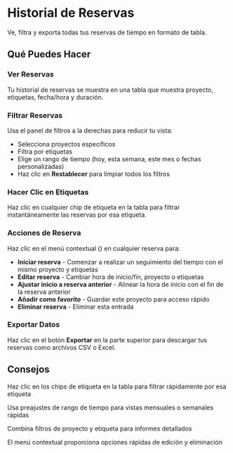 # Historial de Reservas

Ve, filtra y exporta todas tus reservas de tiempo en formato de tabla.

## Qué Puedes Hacer

### Ver Reservas
Tu historial de reservas se muestra en una tabla que muestra proyecto, etiquetas, fecha/hora y duración.

### Filtrar Reservas
Usa el panel de filtros a la derechas para reducir tu vista:
- Selecciona proyectos específicos
- Filtra por etiquetas
- Elige un rango de tiempo (hoy, esta semana, este mes o fechas personalizadas)
- Haz clic en **Restablecer** para limpiar todos los filtros

### Hacer Clic en Etiquetas
Haz clic en cualquier chip de etiqueta en la tabla para filtrar instantáneamente las reservas por esa etiqueta.

### Acciones de Reserva
Haz clic en el menú contextual (<Icon name="EllipsisVertical" />) en cualquier reserva para:
- **Iniciar reserva** - Comenzar a realizar un seguimiento del tiempo con el mismo proyecto y etiquetas
- **Editar reserva** - Cambiar hora de inicio/fin, proyecto o etiquetas
- **Ajustar inicio a reserva anterior** - Alinear la hora de inicio con el fin de la reserva anterior
- **Añadir como favorito** - Guardar este proyecto para acceso rápido
- **Eliminar reserva** - Eliminar esta entrada

### Exportar Datos
Haz clic en el botón **Exportar** en la parte superior para descargar tus reservas como archivos CSV o Excel.

## Consejos

<Tip>Haz clic en los chips de etiqueta en la tabla para filtrar rápidamente por esa etiqueta</Tip>

<Tip>Usa preajustes de rango de tiempo para vistas mensuales o semanales rápidas</Tip>

<Tip>Combina filtros de proyecto y etiqueta para informes detallados</Tip>

<Tip>El menú contextual proporciona opciones rápidas de edición y eliminación</Tip>
